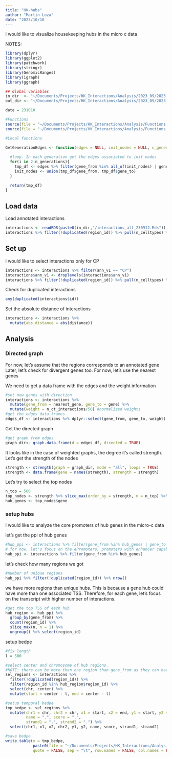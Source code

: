 ```yaml
---
title: "HK-hubs"
author: "Martin Loza"
date: "2023/10/10
---
```


I would like to visualize housekeeping hubs in the micro c data



NOTES:


```r
library(dplyr)
library(ggplot2)
library(patchwork)
library(stringr)
library(GenomicRanges)
library(igraph)
library(ggraph)

## Global variables
in_dir  <- "~/Documents/Projects/HK_Interactions/Analysis/2023_09/2023_09_18/Results/"
out_dir <- "~/Documents/Projects/HK_Interactions/Analysis/2023_09/2023_09_18/Results/"

date = 231010

#Functions
source(file = "~/Documents/Projects/HK_Interactions/Analysis/Functions.R")
source(file = "~/Documents/Projects/HK_Interactions/Analysis/Functions_Visualizations.R")

#Local functions 

GetGenerationEdges <- function(edges = NULL, init_nodes = NULL, n_generations = 2){
  
  #loop. In each generation get the edges associated to init nodes
  for(i in 2:n_generations){
    tmp_df <- edges %>% filter(gene_from %in% all_of(init_nodes) | gene_to %in% all_of(init_nodes))
    init_nodes <- union(tmp_df$gene_from, tmp_df$gene_to)
  }

  return(tmp_df)
}
```

## Load data

Load annotated interactions 

```r
interactions <- readRDS(paste0(in_dir,"/interactions_all_230912.Rds"))
interactions %>% filter(!duplicated(region_id)) %>% pull(n_celltypes) %>% table()
```

## Set up

I would like to select interactions only for CP 

```r
interactions <- interactions %>% filter(ann_v1 == "CP")
interactions$ann_v1 <- droplevels(interactions$ann_v1)
interactions %>% filter(!duplicated(region_id)) %>% pull(n_celltypes) %>% table()
```

Check for duplicated interactions 

```r
any(duplicated(interactions$id))
```

Set the absolute distance of interactions 

```r
interactions <- interactions %>%
  mutate(abs_distance = abs(distance))
```

## Analysis

### Directed graph

For now, let's assume that the regions corresponds to an annotated gene
Later, let's check for divergent genes too. For now, let's use the nearest genes

We need to get a data frame with the edges and the weight information

```r
#set new genes with direction
interactions <- interactions %>% 
  mutate(gene_from = nearest_gene, gene_to = gene) %>%
  mutate(weight = n_ct_interactions/50) #normalized weights
#get the edges data frames
edges_df <- interactions %>% dplyr::select(gene_from, gene_to, weight)
```

Get the directed graph

```r
#get graph from edges
graph_dir<- graph.data.frame(d = edges_df, directed = TRUE)
```

It looks like in the case of weighted graphs, the degree it's called strength. 
Let's get the strength of the nodes

```r
strength <- strength(graph = graph_dir, mode = "all", loops = TRUE)
strength <- data.frame(gene = names(strength), strength = strength)
```

Let's try to select the top nodes

```r
n_top = 500
top_nodes <- strength %>% slice_max(order_by = strength, n = n_top) %>% arrange(desc(strength))
hub_genes <- top_nodes$gene
```

### setup hubs 

I would like to analyze the core promoters of hub genes in the micro-c data

let's get the ppi of hub genes

```r
#hub_ppi <- interactions %>% filter(gene_from %in% hub_genes | gene_to %in% hub_genes)
# for now, let's focus on the ePromoters, promoters with enhancer capabilities
hub_ppi <- interactions %>% filter(gene_from %in% hub_genes)
```

let's check how many regions we got 

```r
#number of unique regions
hub_ppi %>% filter(!duplicated(region_id)) %>% nrow()
```

we have more regions than unique hubs. This is because a gene hub could have more than one associated TSS. Therefore, for each gene, let's focus on the transcript with higher number of interactions.

```r
#get the top TSS of each hub
hub_region <- hub_ppi %>% 
  group_by(gene_from) %>%
  count(region_id) %>%
  slice_max(n, n = 1) %>% 
  ungroup() %>% select(region_id)
```

setup bedpe

```r
#fix length
l = 500

#select center and chromosome of hub regions.
#NOTE: there can be more than one region than gene_from as they can have the same number of target genes, so more than one regions is selected after slice_max
sel_regions <- interactions %>% 
  filter(!duplicated(region_id)) %>% 
  filter(region_id %in% hub_region$region_id) %>% 
  select(chr, center) %>% 
  mutate(start = center - l, end = center - l)
```


```r
#setup temporal bedpe
tmp_bedpe <- sel_regions %>% 
  mutate(chr1 = chr, chr2 = chr, x1 = start, x2 = end, y1 = start, y2 = end,
         name = ".", score = ".", 
         strand1 = ".", strand2 = ".") %>% 
  select(chr1, x1, x2, chr2, y1, y2, name, score, strand1, strand2)

#save bedpe
write.table(x = tmp_bedpe,
            paste0(file = "~/Documents/Projects/HK_Interactions/Analysis/2023_10/2023_10_10/tmp_results/hub_cp_top_",n_top,".bedpe"),
            quote = FALSE, sep = "\t", row.names = FALSE, col.names = FALSE)
```



























